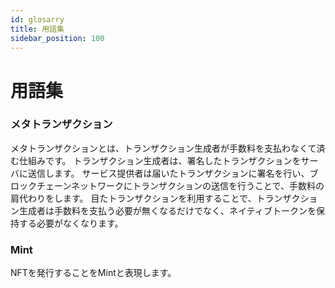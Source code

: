 ```yaml
---
id: glosarry
title: 用語集
sidebar_position: 100
---
```


# 用語集

### メタトランザクション
メタトランザクションとは、トランザクション生成者が手数料を支払わなくて済む仕組みです。
トランザクション生成者は、署名したトランザクションをサーバに送信します。
サービス提供者は届いたトランザクションに署名を行い、ブロックチェーンネットワークにトランザクションの送信を行うことで、手数料の肩代わりをします。
目たトランザクションを利用することで、トランザクション生成者は手数料を支払う必要が無くなるだけでなく、ネイティブトークンを保持する必要がなくなります。

### Mint
NFTを発行することをMintと表現します。
